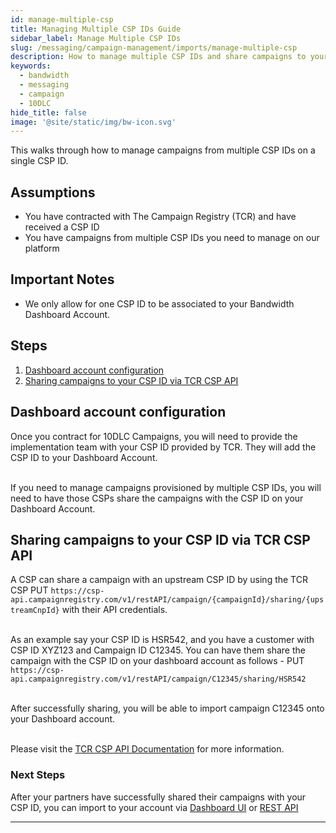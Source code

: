 ---
id: manage-multiple-csp
title: Managing Multiple CSP IDs Guide
sidebar_label: Manage Multiple CSP IDs
slug: /messaging/campaign-management/imports/manage-multiple-csp
description: How to manage multiple CSP IDs and share campaigns to your CSP ID
keywords:
  - bandwidth
  - messaging
  - campaign
  - 10DLC
hide_title: false
image: '@site/static/img/bw-icon.svg'
---

This walks through how to manage campaigns from multiple CSP IDs on a single CSP ID.

## Assumptions

* You have contracted with The Campaign Registry (TCR) and have received a CSP ID <br/>
* You have campaigns from multiple CSP IDs you need to manage on our platform

## Important Notes

* We only allow for one CSP ID to be associated to your Bandwidth Dashboard Account.

## Steps

1. [Dashboard account configuration](#dashboard-account-configuration)
2. [Sharing campaigns to your CSP ID via TCR CSP API](#sharing-campaigns-to-your-csp-id-via-tcr-csp-api)

## Dashboard account configuration
Once you contract for 10DLC Campaigns, you will need to provide the implementation team with your CSP ID provided by TCR. They will add the CSP ID to your Dashboard Account. <br/> <br/>

If you need to manage campaigns provisioned by multiple CSP IDs, you will need to have those CSPs share the campaigns with the CSP ID on your Dashboard Account.

## Sharing campaigns to your CSP ID via TCR CSP API
A CSP can share a campaign with an upstream CSP ID by using the TCR CSP PUT `https://csp-api.campaignregistry.com/v1/restAPI/campaign/{campaignId}/sharing/{upstreamCnpId}` with their API credentials. <br/><br/>

As an example say your CSP ID is HSR542, and you have a customer with CSP ID XYZ123 and Campaign ID C12345. You can have them share the campaign with the CSP ID on your dashboard account as follows - PUT `https://csp-api.campaignregistry.com/v1/restAPI/campaign/C12345/sharing/HSR542` <br/><br/>

After successfully sharing, you will be able to import campaign C12345 onto your Dashboard account. <br/><br/>

Please visit the [TCR CSP API Documentation](https://csp-api.campaignregistry.com/v1/restAPI) for more information.

### Next Steps
After your partners have successfully shared their campaigns with your CSP ID, you can import to your account via [Dashboard UI](../imports-ui) or [REST API](../imports-api)

---

